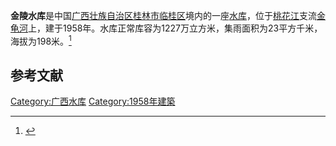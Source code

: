 {{Infobox Reservoir 
|name = 金陵水库
|nickname = 
|image = 
|image_caption = 
|map = 
|map_caption = 
|pushpin_map = 
|pushpin_map_caption = 
|code = 
|class = 
|location_of_reservoir = [[广西壮族自治区|广西壮族自治区]][[桂林市|桂林市]][[临桂区|临桂区]]
|location_of_dam = 
|inflow = 
|outflow = 
|catchment_area = 23
|reservoir_area = 
|mean_depth = 
|maximum_depth = 
|flood_level = 
|normal_water_level = 
|dead_water_level = 
|water_quality = 
|island = 
|maximum_storage_capacity = 
|normal_storage_capacity = 1227万
|dead_storage_capacity = 
|type_of_dam = 
|elevation_of_dam = 
|height_of_dam = 
|length_of_dam = 
|width_of_dam = 
|installed_capacity = 
|irrigated_area =
|start = 
|complete = 1958年
|cost = 
|emigrate = 
|latd = 
|latm = 
|lats = 
|latNS = 
|longd = 
|longm = 
|longs = 
|longEW = 
|website = 
|footnotes = 
}}
'''金陵水库'''是中国[[广西壮族自治区|广西壮族自治区]][[桂林市|桂林市]][[临桂区|临桂区]]境内的一座[[水库|水库]]，位于[[桃花江_(桂林)|桃花江]]支流[[金龟河|金龟河]]上，建于1958年。水库正常库容为1227万立方米，集雨面积为23平方千米，海拔为198米。<ref>{{cite web|title=中国大中型水库基本特征数据库|url=http://brim.ihb.ac.cn/12/CN/12.asp|work=中国生物多样性信息系统内陆水体生物学分部|archiveurl=https://web.archive.org/web/20120402061833/http://brim.ihb.ac.cn/12/CN/12.asp|archivedate=2012-04-02|dead-url=yes}}</ref>
== 参考文献 ==
{{Reflist}}

{{广西小作品}}

[[Category:广西水库|Category:广西水库]]
[[Category:1958年建築|Category:1958年建築]]